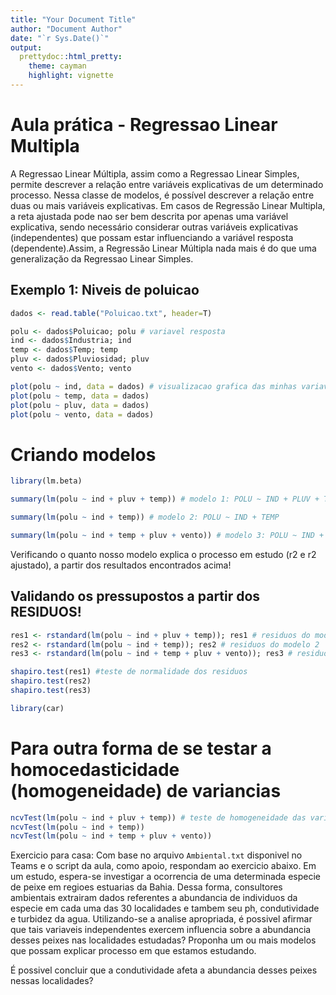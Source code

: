 ```yaml
---
title: "Your Document Title"
author: "Document Author"
date: "`r Sys.Date()`"
output:
  prettydoc::html_pretty:
    theme: cayman
    highlight: vignette
---
```


# Aula prática - Regressao Linear Multipla

A Regressao Linear Múltipla, assim como a Regressao Linear Simples, permite descrever a relaçăo entre variáveis explicativas de um determinado processo. Nessa classe de modelos, é possível descrever a relaçăo entre duas ou mais variáveis explicativas.
Em casos de Regressăo Linear Multipla, a reta ajustada pode nao ser bem descrita por apenas uma variável explicativa, sendo necessário considerar outras variáveis explicativas (independentes) que possam estar influenciando a variável resposta (dependente).Assim, a Regressăo Linear Múltipla nada mais é do que uma generalizaçăo da Regressao Linear Simples.

## Exemplo 1: Niveis de poluicao
```r
dados <- read.table("Poluicao.txt", header=T)

polu <- dados$Poluicao; polu # variavel resposta
ind <- dados$Industria; ind
temp <- dados$Temp; temp
pluv <- dados$Pluviosidad; pluv
vento <- dados$Vento; vento
```
```r
plot(polu ~ ind, data = dados) # visualizacao grafica das minhas variaveis duas a duas
plot(polu ~ temp, data = dados)
plot(polu ~ pluv, data = dados)
plot(polu ~ vento, data = dados)
```

# Criando modelos
```r
library(lm.beta)

summary(lm(polu ~ ind + pluv + temp)) # modelo 1: POLU ~ IND + PLUV + TEMP

summary(lm(polu ~ ind + temp)) # modelo 2: POLU ~ IND + TEMP

summary(lm(polu ~ ind + temp + pluv + vento)) # modelo 3: POLU ~ IND + TEMP + PLUV + VENTO
```

Verificando o quanto nosso modelo explica o processo em estudo (r2 e r2 ajustado), a partir dos resultados encontrados acima!

## Validando os pressupostos a partir dos RESIDUOS!
```r
res1 <- rstandard(lm(polu ~ ind + pluv + temp)); res1 # residuos do modelo 1
res2 <- rstandard(lm(polu ~ ind + temp)); res2 # residuos do modelo 2
res3 <- rstandard(lm(polu ~ ind + temp + pluv + vento)); res3 # residuos do modelo 3
```

```r
shapiro.test(res1) #teste de normalidade dos residuos
shapiro.test(res2)
shapiro.test(res3)
```

```r
library(car)
```

# Para outra forma de se testar a homocedasticidade (homogeneidade) de variancias
```r
ncvTest(lm(polu ~ ind + pluv + temp)) # teste de homogeneidade das variancias
ncvTest(lm(polu ~ ind + temp))
ncvTest(lm(polu ~ ind + temp + pluv + vento))
```

Exercicio para casa: Com base no arquivo `Ambiental.txt` disponivel no Teams e o script da aula, como apoio, respondam ao exercicio abaixo.
Em um estudo, espera-se investigar a ocorrencia de uma determinada especie de peixe em regioes estuarias da Bahia. Dessa forma, consultores ambientais extrairam dados referentes a abundancia de individuos da especie em cada uma das 30 localidades e tambem seu ph, condutividade e turbidez da agua. Utilizando-se a analise apropriada, é possivel afirmar que tais variaveis independentes exercem influencia sobre a abundancia desses peixes nas localidades estudadas? Proponha um ou mais modelos que possam explicar processo em que estamos estudando. 

É possivel concluir que a condutividade afeta a abundancia desses peixes nessas localidades?
